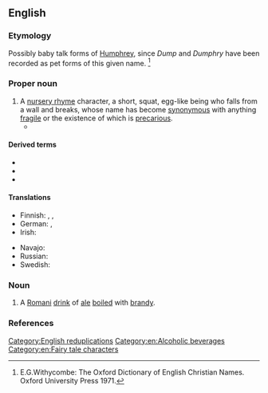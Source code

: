 ==English==
{{wikipedia}}

===Etymology===
Possibly baby talk forms of [[Humphrey]], since ''Dump'' and ''Dumphry'' have been recorded as pet forms of this given name. <ref> E.G.Withycombe: The Oxford Dictionary of English Christian Names. Oxford University Press 1971. </ref>

===Proper noun===
{{en-proper noun|head=Humpty Dumpty}}

# A [[nursery rhyme]] character, a short, squat, egg-like being who falls from a wall and breaks, whose name has become [[synonymous]] with anything [[fragile]] or the existence of which is [[precarious]].
#* {{quote-book|en|year=2009|author=Philip Kennedy|title=A Modern Introduction to Theology: New Questions for Old Beliefs|passage=For many people, traditional Christian theology is a '''Humpty-Dumpty''': it has tumbled from its perch and can't be put together again.}}

====Derived terms====
* {{l|en|Humpty-Dumptyish}}
* {{l|en|Humpty Dumptyism}}
* {{l|en|Humpty Dumpty word}}

====Translations====
{{trans-top|fairy tale character}}
* Finnish: {{t|fi|Lilleri Lalleri}}, {{t|fi|Tyyris Tyllerö}}, {{t|fi|Nokkelis Kokkelis}}
* German: {{t|de|Humpty Dumpty|m}}, {{t|de|Goggelmoggel|m}}
* Irish: {{t|ga|Filimín Failimín|m}}
{{trans-mid}}
* Navajo: {{t|nv|Hą́ą́bídíí dąbidíí}}
* Russian: {{t+|ru|Шалта́й-Болта́й|m}}
* Swedish: {{t|sv|Humpty Dumpty}}
{{trans-bottom}}

===Noun===
{{en-noun|-|head=Humpty Dumpty}}

# {{lb|en|obsolete}} A [[Romani]] [[drink]] of [[ale]] [[boil]]ed with [[brandy]].

===References===
<references/>

[[Category:English reduplications]]
[[Category:en:Alcoholic beverages]]
[[Category:en:Fairy tale characters]]